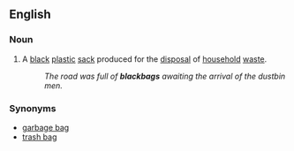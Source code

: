 ==English==

===Noun===
{{en-noun}}

# {{UK}} A [[black]] [[plastic]] [[sack]] produced for the [[disposal]] of [[household]] [[waste]].
#: ''The road was full of '''blackbags''' awaiting the arrival of the dustbin men.''

===Synonyms===
*[[garbage bag]]
*[[trash bag]]